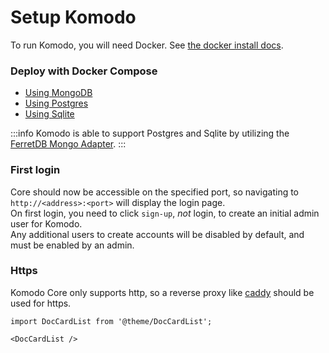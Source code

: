 # Setup Komodo

To run Komodo, you will need Docker. See [the docker install docs](https://docs.docker.com/engine/install/).

### Deploy with Docker Compose

- [Using MongoDB](./mongo.mdx)
- [Using Postgres](./postgres.mdx)
- [Using Sqlite](./sqlite.mdx)

:::info
Komodo is able to support Postgres and Sqlite by utilizing the [FerretDB Mongo Adapter](https://www.ferretdb.com/).
:::

### First login

Core should now be accessible on the specified port, so navigating to `http://<address>:<port>` will display the login page.  
On first login, you need to click `sign-up`, _not_ login, to create an initial admin user for Komodo.  
Any additional users to create accounts will be disabled by default, and must be enabled by an admin.  

### Https

Komodo Core only supports http, so a reverse proxy like [caddy](https://caddyserver.com/) should be used for https.

```mdx-code-block
import DocCardList from '@theme/DocCardList';

<DocCardList />
```
